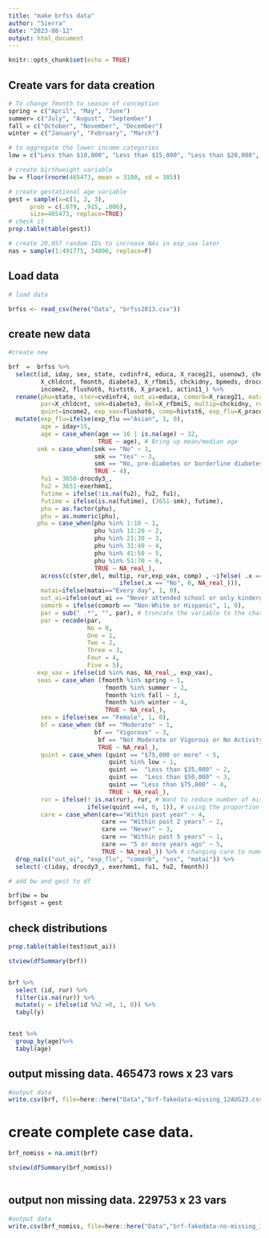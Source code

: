 ---
title: "make brfss data"
author: "Sierra"
date: "2023-08-12"
output: html_document
---

```{r setup, include=FALSE}
knitr::opts_chunk$set(echo = TRUE)
```


## Create vars for data creation
```{r}
# To change fmonth to season of conception
spring = c("April", "May", "June")
summer= c("July", "August", "September")
fall = c("October", "November", "December")
winter = c("January", "February", "March")

# to aggregate the lower income categories
low = c("Less than $10,000", "Less than $15,000", "Less than $20,000", "Less than $25,000")

# create birthweight variable
bw = floor(rnorm(465473, mean = 3100, sd = 385))

# create gestational age variable
gest = sample(x=c(1, 2, 3),
      prob = c(.079, .915, .006),
      size=465473, replace=TRUE)
# check it
prop.table(table(gest))

# create 20,057 random IDs to increase NAs in exp_vax later
nas = sample(1:491775, 34806, replace=F)
```

## Load data
```{r}
# load data

brfss <- read_csv(here("Data", "brfss2013.csv"))
```

## create new data
```{r}
#create new 

brf  =  brfss %>%
  select(id, iday, sex, state, cvdinfr4, educa, X_raceg21, usenow3, checkup1,
         X_chldcnt, fmonth, diabete3, X_rfbmi5, chckidny, bpmeds, drocdy3_, exerhmm1,
         income2, flushot6, hivtst6, X_prace1, actin11_) %>%
  rename(phu=state, ster=cvdinfr4, out_ai=educa, comorb=X_raceg21, matai=usenow3, care=checkup1,
         par=X_chldcnt, smk=diabete3, del=X_rfbmi5, multip=chckidny, rur=bpmeds, 
         quint=income2, exp_vax=flushot6, comp=hivtst6, exp_flu=X_prace1, bf=actin11_) %>%
  mutate(exp_flu=ifelse(exp_flu =="Asian", 1, 0),
         age = iday+15, 
         age = case_when(age == 16 | is.na(age) ~ 32, 
                         TRUE ~ age), # Bring up mean/median age
        smk = case_when(smk == "No" ~ 1,
                        smk == "Yes" ~ 3,
                        smk == "No, pre-diabetes or borderline diabetes" ~ 2,
                        TRUE ~ 4),
         fu1 = 3650-drocdy3_,
         fu2 = 3651-exerhmm1, 
         futime = ifelse(!is.na(fu2), fu2, fu1), 
         futime = ifelse(is.na(futime), (3651-smk), futime),
         phu = as.factor(phu),
         phu = as.numeric(phu),
        phu = case_when(phu %in% 1:10 ~ 1,
                        phu %in% 11:20 ~ 2,
                        phu %in% 21:30 ~ 3,
                        phu %in% 31:40 ~ 4,
                        phu %in% 41:50 ~ 5,
                        phu %in% 51:70 ~ 6,
                        TRUE ~ NA_real_),
         across(c(ster,del, multip, rur,exp_vax, comp) , ~ifelse( .x == "Yes", 1,
                               ifelse(.x == "No", 0, NA_real_))),
         matai=ifelse(matai=="Every day", 1, 0),
         out_ai=ifelse(out_ai == "Never attended school or only kindergarten", 1, 0),
         comorb = ifelse(comorb == "Non-White or Hispanic", 1, 0),
         par = sub(" .*", "", par), # truncate the variable to the characters before the first space
         par = recode(par,
                      No = 0,
                      One = 1,
                      Two = 2,
                      Three = 3,
                      Four = 4,
                      Five = 5),
        exp_vax = ifelse(id %in% nas, NA_real_, exp_vax), 
        seas = case_when (fmonth %in% spring ~ 1,
                           fmonth %in% summer ~ 2,
                           fmonth %in% fall ~ 3,
                           fmonth %in% winter ~ 4, 
                           TRUE ~ NA_real_),
         sex = ifelse(sex == "Female", 1, 0),
         bf = case_when (bf == "Moderate" ~ 1,
                        bf == "Vigorous" ~ 3,
                         bf == "Not Moderate or Vigorous or No Activity" ~ 2,
                         TRUE ~ NA_real_),
         quint = case_when (quint == "$75,000 or more" ~ 5,
                            quint %in% low ~ 1,
                            quint ==  "Less than $35,000" ~ 2,
                            quint ==  "Less than $50,000" ~ 3,
                            quint == "Less than $75,000" ~ 4,
                            TRUE ~ NA_real_),
         rur = ifelse(! is.na(rur), rur, # Want to reduce number of missing. If it is not missing, keep it the original value
                      ifelse(quint ==4, 0, 1)), # using the proportion of quint 4 (15%) to maintain proportions of rural/urban
         care = case_when(care=="Within past year" ~ 4,
                          care == "Within past 2 years" ~ 2,
                          care == "Never" ~ 3,
                          care == "Within past 5 years" ~ 1,
                          care == "5 or more years ago" ~ 5,
                          TRUE ~ NA_real_)) %>% # changing care to numeric so must use NA_real_ 
  drop_na(c("out_ai", "exp_flu", "comorb", "sex", "matai")) %>%
  select(-c(iday, drocdy3_, exerhmm1, fu1, fu2, fmonth))

# add bw and gest to df

brf$bw = bw
brf$gest = gest
```

## check distributions
```{r}
prop.table(table(test$out_ai))

stview(dfSummary(brf))


brf %>%
  select (id, rur) %>%
  filter(is.na(rur)) %>%
  mutate(y = ifelse(id %%2 >0, 1, 0)) %>%
  tabyl(y)


test %>%
  group_by(age)%>%
  tabyl(age)

```

## output missing data. 465473 rows x 23 vars
```{r}
#output data
write.csv(brf, file=here::here("Data","brf-fakedata-missing_12AUG23.csv"), row.names=FALSE)
```

# create complete case data. 
```{r}

brf_nomiss = na.omit(brf)

stview(dfSummary(brf_nomiss))
  
```

## output non missing data. 229753 x 23 vars

```{r}
#output data
write.csv(brf_nomiss, file=here::here("Data","brf-fakedata-no-missing_12AUG23.csv"), row.names=FALSE)
```

